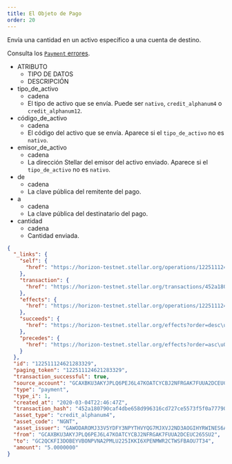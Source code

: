 ```yaml
---
title: El Objeto de Pago
order: 20
---
```



Envía una cantidad en un activo específico a una cuenta de destino.

Consulta los [`Payment` errores](../../errors/result-codes/operation-specific/payment.mdx).

<AttributeTable>

- ATRIBUTO
  - TIPO DE DATOS
  - DESCRIPCIÓN
- tipo_de_activo
  - cadena
  - El tipo de activo que se envía. Puede ser `nativo`, `credit_alphanum4` o `credit_alphanum12`.
- código_de_activo
  - cadena
  - El código del activo que se envía. Aparece si el `tipo_de_activo` no es `nativo`.
- emisor_de_activo
  - cadena
  - La dirección Stellar del emisor del activo enviado. Aparece si el `tipo_de_activo` no es `nativo`.
- de
  - cadena
  - La clave pública del remitente del pago.
- a
  - cadena
  - La clave pública del destinatario del pago.
- cantidad
  - cadena
  - Cantidad enviada.

</AttributeTable>

<ExampleResponse>

```json
{
  "_links": {
    "self": {
      "href": "https://horizon-testnet.stellar.org/operations/122511124621283329"
    },
    "transaction": {
      "href": "https://horizon-testnet.stellar.org/transactions/452a180790caf4dbe658d996316cd727ce5573f5f0a77790da540cc49214fe80"
    },
    "effects": {
      "href": "https://horizon-testnet.stellar.org/operations/122511124621283329/effects"
    },
    "succeeds": {
      "href": "https://horizon-testnet.stellar.org/effects?order=desc\u0026cursor=122511124621283329"
    },
    "precedes": {
      "href": "https://horizon-testnet.stellar.org/effects?order=asc\u0026cursor=122511124621283329"
    }
  },
  "id": "122511124621283329",
  "paging_token": "122511124621283329",
  "transaction_successful": true,
  "source_account": "GCAXBKU3AKYJPLQ6PEJ6L47KOATCYCBJ2NFRGAK7FUUA2DCEUC265SU2",
  "type": "payment",
  "type_i": 1,
  "created_at": "2020-03-04T22:46:47Z",
  "transaction_hash": "452a180790caf4dbe658d996316cd727ce5573f5f0a77790da540cc49214fe80",
  "asset_type": "credit_alphanum4",
  "asset_code": "NGNT",
  "asset_issuer": "GAWODAROMJ33V5YDFY3NPYTHVYQG7MJXVJ2ND3AOGIHYRWINES6ACCPD",
  "from": "GCAXBKU3AKYJPLQ6PEJ6L47KOATCYCBJ2NFRGAK7FUUA2DCEUC265SU2",
  "to": "GC2QCKFI3DOBEYVBONPVNA2PMLU225IKKI6XPENMWR2CTWSFBAOU7T34",
  "amount": "5.0000000"
}
```

</ExampleResponse>
